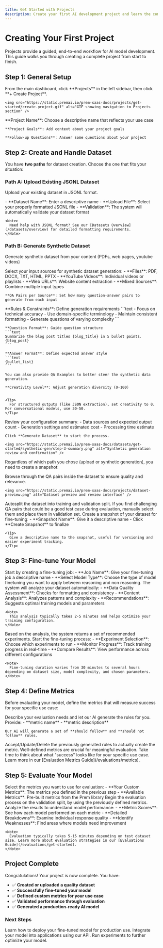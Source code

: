 ```yaml
---
title: Get Started with Projects
description: Create your first AI development project and learn the complete workflow from dataset creation to model evaluation.
---
```


# Creating Your First Project

Projects provide a guided, end-to-end workflow for AI model development. This guide walks you through creating a complete project from start to finish.

## Step 1: General Setup

<Steps>
  <Step title="Navigate to Projects">
    From the main dashboard, click **Projects** in the left sidebar, then click **+ Create Project**.

    <img src="https://static.premai.io/prem-saas-docs/projects/get-started/create-project.gif" alt="GIF showing navigation to Projects section" />
  </Step>

  <Step title="Configure Project Basics">
    **Project Name**: Choose a descriptive name that reflects your use case

    **Project Goals**: Add context about your project goals

    **Follow-up Questions**: Answer some questions about your project

  </Step>
</Steps>

## Step 2: Create and Handle Dataset

You have **two paths** for dataset creation. Choose the one that fits your situation:

### Path A: Upload Existing JSONL Dataset
Upload your existing dataset in JSONL format.

<Steps>
  <Step title="Upload Your JSONL File">
    - **Dataset Name**: Enter a descriptive name
    - **Upload File**: Select your properly formatted JSONL file
    - **Validation**: The system will automatically validate your dataset format

    <Note>
      Need help with JSONL format? See our [Datasets Overview](/datasets/overview) for detailed formatting requirements.
    </Note>
  </Step>
</Steps>

### Path B: Generate Synthetic Dataset
Generate synthetic dataset from your content (PDFs, web pages, youtube videos)

<Steps>
  <Step title="Choose Data Sources">
    Select your input sources for synthetic dataset generation:
    - **Files**: PDF, DOCX, TXT, HTML, PPTX
    - **YouTube Videos**: Individual videos or playlists
    - **Web URLs**: Website content extraction
    - **Mixed Sources**: Combine multiple input types

    **QA Pairs per Source**: Set how many question-answer pairs to generate from each input

  </Step>

  <Step title="Configure Advanced Settings (Optional)">
    **Rules & Constraints**: Define generation requirements
    ```text
    - Focus on technical accuracy
    - Use domain-specific terminology
    - Maintain consistent formatting
    - Generate questions of varying complexity
    ```

    **Question Format**: Guide question structure
    ```text
    Summarize the blog post titles {blog_title} in 5 bullet points.
    {blog_post}
    ```

    **Answer Format**: Define expected answer style
    ```text
    {bullet_list}
    ```

    You can also provide QA Examples to better steer the synthetic data generation.

    **Creativity Level**: Adjust generation diversity (0-100)


    <Tip>
      For structured outputs (like JSON extraction), set creativity to 0. For conversational models, use 30-50.
    </Tip>
  </Step>

  <Step title="Review and Generate">
    Review your configuration summary:
    - Data sources and expected output count
    - Generation settings and estimated cost
    - Processing time estimate

    Click **Generate Dataset** to start the process.

    <img src="https://static.premai.io/prem-saas-docs/datasets/get-started/synthetic-gen/step-3-summary.png" alt="Synthetic generation review and confirmation" />
  </Step>
</Steps>

Regardless of which path you chose (upload or synthetic generation), you need to create a snapshot:

<Steps>
  <Step title="Overview Dataset">
    Browse through the QA pairs inside the dataset to ensure quality and relevance.

    <img src="https://static.premai.io/prem-saas-docs/projects/dataset-preview.png" alt="Dataset preview and review interface" />
  </Step>
  <Step>
    Autosplit the dataset into training and validation split. If you find challenging QA pairs that could be a good test case during evaluation, manually select them and place them in validation set.
  </Step>
  <Step title="Create Snapshot">
    Create a snapshot of your dataset for fine-tuning:
    - **Snapshot Name**: Give it a descriptive name
    - Click **Create Snapshot** to finalize


    <Tip>
      Give a descriptive name to the snapshot, useful for versioning and easier experiment tracking.
    </Tip>
  </Step>
</Steps>

## Step 3: Fine-tune Your Model

<Steps>
  <Step title="Create New Fine-tuning Job">
    Start by creating a fine-tuning job:
    - **Job Name**: Give your fine-tuning job a descriptive name
    - **Select Model Type**: Choose the type of model finetuning you want to apply between reasoning and non reasoning.
  </Step>

  <Step title="Dataset Analysis">
    The system will analyze your dataset automatically:
    - **Data Quality Assessment**: Checks for formatting and consistency
    - **Content Analysis**: Analyzes patterns and complexity
    - **Recommendations**: Suggests optimal training models and parameters

    <Note>
      This analysis typically takes 2-5 minutes and helps optimize your training configuration.
    </Note>
  </Step>

  <Step title="Configure Experiments">
    Based on the analysis, the system returns a set of recommended experiments.

  </Step>

  <Step title="Run Experiments">
    Start the fine-tuning process:
    - **Experiment Selection**: Choose which experiments to run
    - **Monitor Progress**: Track training progress in real-time
    - **Compare Results**: View performance across different configurations

    <Note>
      Fine-tuning duration varies from 30 minutes to several hours depending on dataset size, model complexity, and chosen parameters.
    </Note>
  </Step>
</Steps>

## Step 4: Define Metrics

Before evaluating your model, define the metrics that will measure success for your specific use case:

<Steps>
  <Step title="Generate Rules">
    Describe your evaluation needs and let our AI generate the rules for you.
    Provide:
    - **metric name**
    - **metric description**

    Our AI will generate a set of **should follow** and **should not follow** rules.
  </Step>

  <Step title="Create Custom Metrics">
    Accept/Update/Delete the previously generated rules to actually create the metric.

  </Step>
</Steps>

<Note>
  Well-defined metrics are crucial for meaningful evaluation. Take time to think about what "success" looks like for your specific use case. Learn more in our [Evaluation Metrics Guide](/evaluations/metrics).
</Note>

## Step 5: Evaluate Your Model

<Steps>
  <Step title="Choose Metrics">
    Select the metrics you want to use for evaluation:
    - **Your Custom Metrics**: The metrics you defined in the previous step
    - **Available Metrics**: Pre-built metrics from the Prem library

  </Step>

  <Step title="Start Evaluation">
    Begin the evaluation process on the validation split, by using the previously defined metrics.
  </Step>

  <Step title="Review Evaluation Results">
    Analyze the results to understand model performance:
    - **Metric Scores**: See how each model performed on each metric
    - **Detailed Breakdowns**: Examine individual response quality
    - **Identify Weaknesses**: Find areas where models need improvement

    <Note>
      Evaluation typically takes 5-15 minutes depending on test dataset size. Learn more about evaluation strategies in our [Evaluations Guide](/evaluations/get-started).
    </Note>
  </Step>
</Steps>

## Project Complete

Congratulations! Your project is now complete. You have:

- ✅ **Created or uploaded a quality dataset**
- ✅ **Successfully fine-tuned your model**
- ✅ **Defined custom metrics for your use case**
- ✅ **Validated performance through evaluation**
- ✅ **Generated a production-ready AI model**

### Next Steps

<CardGroup cols={2}>
  <Card title="Deploy Your Model" icon="rocket" href="/inference/self-host">
    Learn how to deploy your fine-tuned model for production use.
  </Card>
  <Card title="API Integration" icon="code" href="/api-reference/introduction">
    Integrate your model into applications using our API.
  </Card>
</CardGroup>

<CardGroup cols={1}>
  <Card title="Model Experiments" icon="flask" href="/finetuning/experiments">
    Run experiments to further optimize your model.
  </Card>
</CardGroup>
